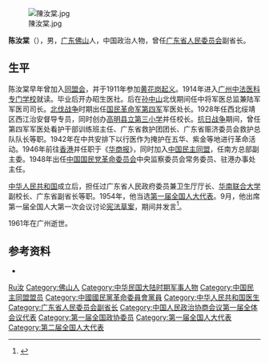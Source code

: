 [[File:陳汝棠.jpg|thumb]]

'''陈汝棠'''（{{bd|1893年||1961年|1月4日|catIdx=Chen陈}}），男，[[广东|广东]][[佛山|佛山]]人，中国政治人物，曾任[[广东省人民委员会|广东省人民委员会]]副省长。

== 生平 ==
陈汝棠早年曾加入[[同盟会|同盟会]]，并于1911年参加[[黄花岗起义|黄花岗起义]]。1914年进入[[广州中法医科专门学校|广州中法医科专门学校]]就读。毕业后开办昭生医社。后在[[孙中山|孙中山]]北伐期间任中将军医总监兼陆军军医司司长。[[北伐战争|北伐战争]]时期出任[[国民革命军第四军|国民革命军第四军]]军医处长。1928年任西北绥靖区西江治安督导专员，同时创办[[高明县立第三小学|高明县立第三小学]]并任校长。[[抗日战争|抗日战争]]期间，曾任第四军军医处看护干部训练班主任、广东省救护团团长、广东省赈济委员会救护总队队长等职。1942年在中共安排下以行医作为掩护在五华、紫金等地进行革命活动。1946年前往[[香港|香港]]并任职于《[[华商报_(香港)|华商报]]》，同时加入[[中国民主同盟|中国民主同盟]]，任南方总部副主委。1948年出任[[中国国民党革命委员会|中国国民党革命委员会]]中央监察委员会常务委员、驻港办事处主任。

[[中华人民共和国|中华人民共和国]]成立后，担任过广东省人民政府委员兼卫生厅厅长、[[华南联合大学|华南联合大学]]副校长、广东省副省长等职。1954年，他当选[[第一届全国人大代表|第一届全国人大代表]]。9月，他出席第一届全国人大第一次会议讨论[[中华人民共和国宪法_(1954年)|宪法草案]]，期间并发言<ref>{{Cite book|title=人民代表大会制度创建史|last=[[张希坡|张希坡]]著|publisher=北京：[[中共党史出版社|中共党史出版社]]|year=2009.08|isbn=978-7-5098-0341-7|pages=657}}</ref>。

1961年在广州逝世。

== 参考资料 ==
{{ReflistH}}
* {{cite web|url=http://szb.gaoming.gov.cn/news_show.asp?wt_id=109|title=陈汝棠|publisher=佛山市高明区史志}}{{dead link|date=2018年5月 |bot=InternetArchiveBot |fix-attempted=yes }}
{{ReflistF}}

{{Authority control}}
{{DEFAULTSORT:Chen陈}}
[[Category:陈姓|Ru汝]]
[[Category:佛山人|Category:佛山人]]
[[Category:中华民国大陆时期军事人物|Category:中华民国大陆时期军事人物]]
[[Category:中国民主同盟盟员|Category:中国民主同盟盟员]]
[[Category:中國國民黨革命委員會黨員|Category:中國國民黨革命委員會黨員]]
[[Category:中华人民共和国医生|Category:中华人民共和国医生]]
[[Category:广东省人民委员会副省长|Category:广东省人民委员会副省长]]
[[Category:中国人民政治协商会议第一届全体会议代表|Category:中国人民政治协商会议第一届全体会议代表]]
[[Category:第一届全国政协委员|Category:第一届全国政协委员]]
[[Category:第一届全国人大代表|Category:第一届全国人大代表]]
[[Category:第二届全国人大代表|Category:第二届全国人大代表]]